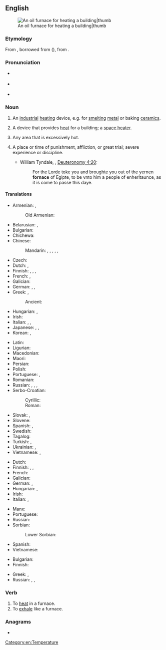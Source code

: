 ==English==
[[Image:Home_oil_furnace.jpg|An oil furnace for heating a building|thumb]]

===Etymology===
{{PIE root|en|gʷʰer}}
From {{inh|en|enm|forneys}}, borrowed from {{bor|en|fro|fornais}} ({{cog|fr|fournaise}}), from {{der|en|la|fornāx}}.

===Pronunciation===
* {{a|GenAm}} {{IPA|/ˈfɝnɪs/|lang=en}}
* {{a|RP}} {{IPA|/ˈfɜːnɪs/|lang=en}}
* {{audio|en-us-furnace.ogg|Audio (US)|lang=en}}

===Noun===
{{en-noun}}

# {{lb|en|UK}} An [[industrial]] [[heat]]ing device, e.g. for [[smelting]] [[metal]] or baking [[ceramics]].
# {{lb|en|US|Canada}} A device that provides [[heat]] for a building; a [[space heater]].
# {{lb|en|colloquial}} Any area that is excessively hot.
# {{lb|en|figurative}} A place or time of punishment, affliction, or great trial; severe experience or discipline.
#* {{circa|1530}} William Tyndale, {{w|Tyndale Bible}}, [[s:Bible (Tyndale)/Deuteronomy#Chapter 4|Deuteronomy 4:20]]:
#*: For the Lorde toke you and broughte you out of the yernen '''fornace''' of Egipte, to be vnto him a people of enheritaunce, as it is come to passe this daye.

====Translations====
{{trans-see|device for heating|oven}}

{{trans-top|device for heating in a factory, melting metals, etc}}
* Armenian: {{t+|hy|հնոց}}, {{t+|hy|քուրա}}
*: Old Armenian: {{t|xcl|բով}}
* Belarusian: {{t|be|печ|f}}, {{t|be|то́пка|f}}
* Bulgarian: {{t+|bg|пещ|f|sc=Cyrl}}
* Chichewa: {{t|ny|ng'anjo}}
* Chinese:
*: Mandarin: {{t+|cmn|爐子|sc=Hani}}, {{t+|cmn|炉子|tr=lúzi|sc=Hani}}, {{t+|cmn|熔爐|sc=Hani}}, {{t+|cmn|熔炉|tr=rónglú|sc=Hani}}, {{t+|cmn|爐|sc=Hani}}, {{t+|cmn|炉|tr=lú|sc=Hani}}
* Czech: {{t+|cs|pec|f}}
* Dutch: {{t+|nl|oven|m}}, {{t+|nl|ketel|m}}
* Finnish: {{t|fi|sulatusuuni}}, {{t+|fi|ahjo}}, {{t+|fi|uuni}}, {{t+|fi|masuuni}}
* French: {{t+|fr|four|m}}, {{t+|fr|haut fourneau|m}}
* Galician: {{t+|gl|forno|m}}
* German: {{t+|de|Ofen|m}}, {{t+|de|Hochofen|m}}, {{t+|de|Schmelzofen|m}}
* Greek: {{t+|el|καμίνι|n|sc=Grek}}, {{t+|el|φούρνος|m|sc=Grek}}
*: Ancient: {{t|grc|κάμινος|f}}
* Hungarian: {{t+|hu|kemence}}, {{t+|hu|kohó}}
* Irish: {{t|ga|foirnéis|f}}
* Italian: {{t+|it|fornace|f}}, {{t+|it|bruciatore|m}}, {{t+|it|caldaia|f}}
* Japanese: {{t+|ja|窯|tr=かま, kama|sc=Jpan}}, {{t|ja|溶鉱炉|tr=ようこうろ, yōkōro|sc=Jpan}}, {{t+|ja|炉|tr=ろ, ro|sc=Jpan}}
* Korean: {{t+|ko|노}}, {{t|ko|용광로}}
{{trans-mid}}
* Latin: {{t|la|fornax|f}}
* Ligurian: {{t|lij|fornâxe|f}}
* Macedonian: {{t|mk|печка|f}}
* Maori: {{t|mi|tahunga}}
* Persian: {{t+|fa|کوره|tr=kure|sc=fa-Arab}}
* Polish: {{t+|pl|piec|f}}
* Portuguese: {{t+|pt|forno|m}}, {{t+|pt|fornalha|f}}
* Romanian: {{t+|ro|furnal|n}}
* Russian: {{t+|ru|печь|f}}, {{t+|ru|горн|m}}, {{t+|ru|до́мна|f}}, {{t+|ru|то́пка|f}}
* Serbo-Croatian:
*: Cyrillic: {{t|sh|пећ|f}}
*: Roman: {{t+|sh|peć|f}}
* Slovak: {{t|sk|vyhňa|f}}, {{t|sk|pec|f}}
* Slovene: {{t+|sl|peč|f}}
* Spanish: {{t+|es|horno|m}}, {{t+|es|caldera|f}}
* Swedish: {{t+|sv|masugn|c}}
* Tagalog: {{t|tl|dapugan}}
* Turkish: {{t+|tr|fırın}}, {{t+|tr|yüksek fırın}}
* Ukrainian: {{t|uk|піч|f}}, {{t|uk|то́пка|f}}
* Vietnamese: {{t+|vi|lò}}, {{t+|vi|lò sưởi}}
{{trans-bottom}}

{{trans-top|device for heating a building}}
* Dutch: {{t+|nl|ketel|m}}
* Finnish: {{t+|fi|uuni}}, {{t+|fi|lämmitysuuni}}, {{t+|fi|pannu}}
* French: {{t+|fr|chaudière|f}}
* Galician: {{t+|gl|calefacción|f}}
* German: {{t+|de|Ofen|m}}, {{t+|de|Heizung|f}}
* Hungarian: {{t+|hu|kályha}}, {{t+|hu|kazán}}
* Irish: {{t|ga|foirnéis|f}}
* Italian: {{t+|it|caldaia|f}}, {{t+|it|bruciatore|m}}
{{trans-mid}}
* Manx: {{t|gv|furnish|m}}
* Portuguese: {{t+|pt|fornalha|f}}
* Russian: {{t+|ru|печь|f}}
* Sorbian:
*: Lower Sorbian: {{t|dsb|kamjeny|p}}
* Spanish: {{t+|es|calefacción|f}}
* Vietnamese: {{t-needed|vi}}
{{trans-bottom}}

{{trans-top|hot area}}
* Bulgarian: {{t|bg|фу́рна|f|sc=Cyrl}}
* Finnish: {{t+|fi|pätsi}}
{{trans-mid}}
* Greek: {{t+|el|καμίνι|n}}, {{t+|el|φούρνος|m}}
* Russian: {{t+|ru|то́пка|f}}, {{t+|ru|печь|f}}, {{t+|ru|пе́чка|f}}
{{trans-bottom}}

===Verb===
{{en-verb|furnac}}

# To [[heat]] in a furnace.
# To [[exhale]] like a furnace.

===Anagrams===
* {{anagrams|en|a=acefnru|Fraunce}}

[[Category:en:Temperature]]